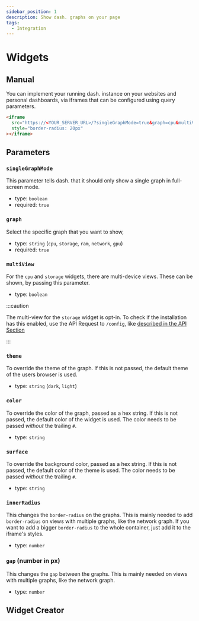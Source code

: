 ```yaml
---
sidebar_position: 1
description: Show dash. graphs on your page
tags:
  - Integration
---
```


# Widgets

## Manual

You can implement your running dash. instance on your websites and personal dashboards, via iframes that
can be configured using query parameters.

```html
<iframe
  src="https://<YOUR_SERVER_URL>/?singleGraphMode=true&graph=cpu&multiView=true"
  style="border-radius: 20px"
></iframe>
```

## Parameters

### `singleGraphMode`

This parameter tells dash. that it should only show a single graph in full-screen mode.

- type: `boolean`
- required: `true`

### `graph`

Select the specific graph that you want to show,

- type: `string` (`cpu`, `storage`, `ram`, `network`, `gpu`)
- required: `true`

### `multiView`

For the `cpu` and `storage` widgets, there are multi-device views.
These can be shown, by passing this parameter.

- type: `boolean`

:::caution

The multi-view for the `storage` widget is opt-in. To check if the installation has this enabled, use
the API Request to `/config`, like [described in the API Section](./api#config)

:::

### `theme`

To override the theme of the graph. If this is not passed, the default theme of the users browser is used.

- type: `string` (`dark`, `light`)

### `color`

To override the color of the graph, passed as a hex string. If this is not passed, the default color of the widget is used.
The color needs to be passed _without_ the trailing `#`.

- type: `string`

### `surface`

To override the background color, passed as a hex string. If this is not passed, the default color of the theme is used.
The color needs to be passed _without_ the trailing `#`.

- type: `string`

### `innerRadius`

This changes the `border-radius` on the graphs. This is mainly needed to add `border-radius` on views with multiple graphs,
like the network graph. If you want to add a bigger `border-radius` to the whole container, just add it to the iframe's styles.

- type: `number`

### `gap` (number in px)

This changes the `gap` between the graphs. This is mainly needed on views with multiple graphs, like the network graph.

- type: `number`

## Widget Creator


<WidgetPreview />
